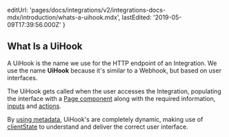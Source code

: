   editUrl:
    'pages/docs/integrations/v2/integrations-docs-mdx/introduction/whats-a-uihook.mdx',
  lastEdited: '2019-05-09T17:39:56.000Z'
}

## What Is a UiHook

A UiHook is the name we use for the HTTP endpoint of an Integration. We use the name **UiHook** because it's similar to a Webhook, but based on user interfaces.

The UiHook gets called when the user accesses the Integration, populating the interface with a [Page component](/docs/integrations#component-catalog/page) along with the required information, [inputs](/docs/integrations#component-catalog/input-components) and [actions](/docs/integrations#component-catalog/action-components).

By [using metadata](http://localhost:3000/docs/integrations#using-the-metadata-store), UiHook's are completely dynamic, making use of [clientState](/docs/integrations#understanding-uihooks/http-payload) to understand and deliver the correct user interface.
